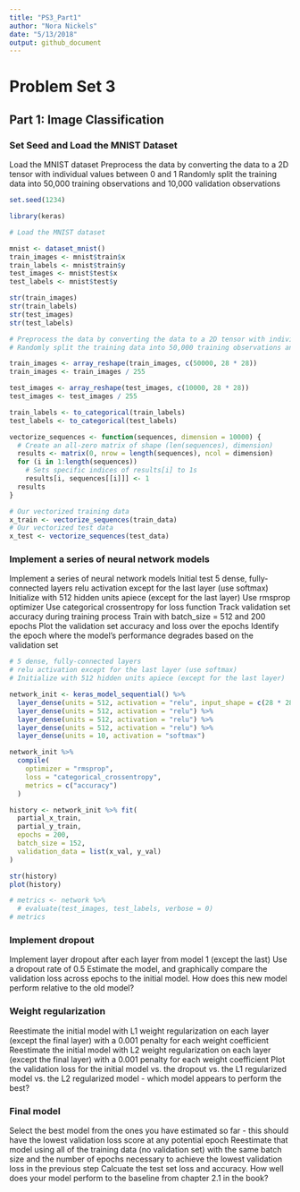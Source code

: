 ```yaml
---
title: "PS3_Part1"
author: "Nora Nickels"
date: "5/13/2018"
output: github_document
---
```


# Problem Set 3

## Part 1: Image Classification

### Set Seed and Load the MNIST Dataset

Load the MNIST dataset
Preprocess the data by converting the data to a 2D tensor with individual values between 0 and 1
Randomly split the training data into 50,000 training observations and 10,000 validation observations

```r

set.seed(1234)

library(keras)

# Load the MNIST dataset

mnist <- dataset_mnist()
train_images <- mnist$train$x
train_labels <- mnist$train$y
test_images <- mnist$test$x
test_labels <- mnist$test$y

str(train_images)
str(train_labels)
str(test_images)
str(test_labels)

# Preprocess the data by converting the data to a 2D tensor with individual values between 0 and 1
# Randomly split the training data into 50,000 training observations and 10,000 validation observations

train_images <- array_reshape(train_images, c(50000, 28 * 28))
train_images <- train_images / 255

test_images <- array_reshape(test_images, c(10000, 28 * 28))
test_images <- test_images / 255

train_labels <- to_categorical(train_labels)
test_labels <- to_categorical(test_labels)

vectorize_sequences <- function(sequences, dimension = 10000) {
  # Create an all-zero matrix of shape (len(sequences), dimension)
  results <- matrix(0, nrow = length(sequences), ncol = dimension)
  for (i in 1:length(sequences))
    # Sets specific indices of results[i] to 1s
    results[i, sequences[[i]]] <- 1
  results
}

# Our vectorized training data
x_train <- vectorize_sequences(train_data)
# Our vectorized test data
x_test <- vectorize_sequences(test_data)

```

### Implement a series of neural network models

Implement a series of neural network models
Initial test
5 dense, fully-connected layers
relu activation except for the last layer (use softmax)
Initialize with 512 hidden units apiece (except for the last layer)
Use rmsprop optimizer
Use categorical crossentropy for loss function
Track validation set accuracy during training process
Train with batch_size = 512 and 200 epochs
Plot the validation set accuracy and loss over the epochs
Identify the epoch where the model's performance degrades based on the validation set

```r


# 5 dense, fully-connected layers
# relu activation except for the last layer (use softmax)
# Initialize with 512 hidden units apiece (except for the last layer)

network_init <- keras_model_sequential() %>% 
  layer_dense(units = 512, activation = "relu", input_shape = c(28 * 28)) %>% 
  layer_dense(units = 512, activation = "relu") %>% 
  layer_dense(units = 512, activation = "relu") %>% 
  layer_dense(units = 512, activation = "relu") %>% 
  layer_dense(units = 10, activation = "softmax")

network_init %>% 
  compile(
    optimizer = "rmsprop",
    loss = "categorical_crossentropy",
    metrics = c("accuracy")
  )

history <- network_init %>% fit(
  partial_x_train,
  partial_y_train,
  epochs = 200,
  batch_size = 152,
  validation_data = list(x_val, y_val)
)

str(history)
plot(history)

# metrics <- network %>% 
  # evaluate(test_images, test_labels, verbose = 0)
# metrics

```



### Implement dropout
Implement layer dropout after each layer from model 1 (except the last)
Use a dropout rate of 0.5
Estimate the model, and graphically compare the validation loss across epochs to the initial model. How does this new model perform relative to the old model?


### Weight regularization
Reestimate the initial model with L1 weight regularization on each layer (except the final layer) with a 0.001 penalty for each weight coefficient
Reestimate the initial model with L2 weight regularization on each layer (except the final layer) with a 0.001 penalty for each weight coefficient
Plot the validation loss for the initial model vs. the dropout vs. the L1 regularized model vs. the L2 regularized model - which model appears to perform the best?


### Final model
Select the best model from the ones you have estimated so far - this should have the lowest validation loss score at any potential epoch
Reestimate that model using all of the training data (no validation set) with the same batch size and the number of epochs necessary to achieve the lowest validation loss in the previous step
Calcuate the test set loss and accuracy. How well does your model perform to the baseline from chapter 2.1 in the book?